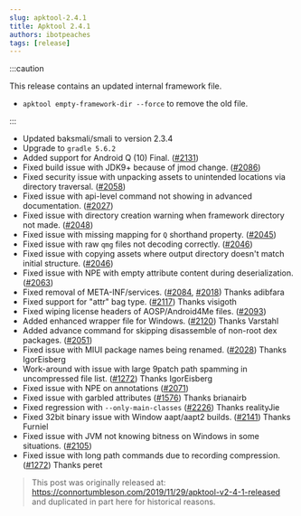 ```yaml
---
slug: apktool-2.4.1
title: Apktool 2.4.1
authors: ibotpeaches
tags: [release]
---
```


:::caution

This release contains an updated internal framework file.

- `apktool empty-framework-dir --force` to remove the old file.

:::

- Updated baksmali/smali to version 2.3.4
- Upgrade to `gradle 5.6.2`
- Added support for Android Q (10) Final. ([#2131](https://github.com/iBotPeaches/Apktool/issues/2131))
- Fixed build issue with JDK9+ because of jmod change. ([#2086](https://github.com/iBotPeaches/Apktool/issues/2086))
- Fixed security issue with unpacking assets to unintended locations via directory traversal. ([#2058](https://github.com/iBotPeaches/Apktool/pull/2058))
- Fixed issue with api-level command not showing in advanced documentation. ([#2027](https://github.com/iBotPeaches/Apktool/issues/2027))
- Fixed issue with directory creation warning when framework directory not made. ([#2048](https://github.com/iBotPeaches/Apktool/issues/2048))
- Fixed issue with missing mapping for `Q` shorthand property. ([#2045](https://github.com/iBotPeaches/Apktool/issues/2045))
- Fixed issue with raw `qmg` files not decoding correctly. ([#2046](https://github.com/iBotPeaches/Apktool/issues/2064))
- Fixed issue with copying assets where output directory doesn't match initial structure. ([#2046](https://github.com/iBotPeaches/Apktool/issues/2064))
- Fixed issue with NPE with empty attribute content during deserialization. ([#2063](https://github.com/iBotPeaches/Apktool/issues/2063))
- Fixed removal of META-INF/services. ([#2084](https://github.com/iBotPeaches/Apktool/issues/2084), [#2018](https://github.com/iBotPeaches/Apktool/issues/2018)) Thanks adibfara
- Fixed support for "attr" bag type. ([#2117](https://github.com/iBotPeaches/Apktool/issues/2117)) Thanks visigoth
- Fixed wiping license headers of AOSP/Android4Me files. ([#2093](https://github.com/iBotPeaches/Apktool/issues/2093))
- Added enhanced wrapper file for Windows. ([#2120](https://github.com/iBotPeaches/Apktool/pull/2120)) Thanks Varstahl
- Added advance command for skipping disassemble of non-root dex packages. ([#2051](https://github.com/iBotPeaches/Apktool/pull/2051))
- Fixed issue with MIUI package names being renamed. ([#2028](https://github.com/iBotPeaches/Apktool/pull/2028)) Thanks IgorEisberg
- Work-around with issue with large 9patch path spamming in uncompressed file list. ([#1272](https://github.com/iBotPeaches/Apktool/issues/1272)) Thanks IgorEisberg
- Fixed issue with NPE on annotations ([#2071](https://github.com/iBotPeaches/Apktool/issues/2071))
- Fixed issue with garbled attributes ([#1576](https://github.com/iBotPeaches/Apktool/issues/1576)) Thanks brianairb
- Fixed regression with `--only-main-classes` ([#2226](https://github.com/iBotPeaches/Apktool/pull/2226)) Thanks realityJie
- Fixed 32bit binary issue with Window aapt/aapt2 builds. ([#2141](https://github.com/iBotPeaches/Apktool/issues/2141)) Thanks Furniel
- Fixed issue with JVM not knowing bitness on Windows in some situations. ([#2105](https://github.com/iBotPeaches/Apktool/issues/2105))
- Fixed issue with long path commands due to recording compression. ([#1272](https://github.com/iBotPeaches/Apktool/issues/1272)) Thanks peret

> This post was originally released at: https://connortumbleson.com/2019/11/29/apktool-v2-4-1-released and duplicated in part here for historical reasons.
